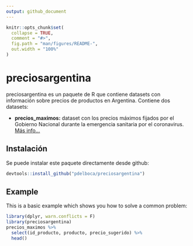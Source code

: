 ```yaml
---
output: github_document
---
```


<!-- README.md is generated from README.Rmd. Please edit that file -->

```r
knitr::opts_chunk$set(
  collapse = TRUE,
  comment = "#>",
  fig.path = "man/figures/README-",
  out.width = "100%"
)
```

# preciosargentina

<!-- badges: start -->
<!-- badges: end -->

preciosargentina es un paquete de R que contiene datasets con información sobre
precios de productos en Argentina. Contiene dos datasets:

* **precios_maximos:** dataset con los precios máximos fijados por el Gobierno Nacional durante la emergencia sanitaria por el coronavirus. [Más info...](https://www.argentina.gob.ar/preciosmaximos)

## Instalación

Se puede instalar este paquete directamente desde github:

``` r
devtools::install_github("pdelboca/preciosargentina")
```

## Example

This is a basic example which shows you how to solve a common problem:

```r
library(dplyr, warn.conflicts = F)
library(preciosargentina)
precios_maximos %>% 
  select(id_producto, producto, precio_sugerido) %>% 
  head()
```
